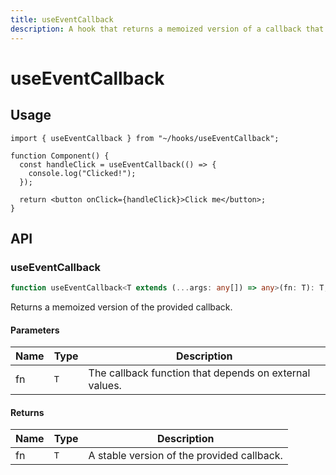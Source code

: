 ```yaml
---
title: useEventCallback
description: A hook that returns a memoized version of a callback that is stable between renders.
---
```


# useEventCallback

## Usage

```tsx title="Component.tsx"
import { useEventCallback } from "~/hooks/useEventCallback";

function Component() {
  const handleClick = useEventCallback(() => {
    console.log("Clicked!");
  });

  return <button onClick={handleClick}>Click me</button>;
}
```

## API

### useEventCallback

```ts
function useEventCallback<T extends (...args: any[]) => any>(fn: T): T;
```

Returns a memoized version of the provided callback.

#### Parameters

| Name | Type | Description                                            |
| ---- | ---- | ------------------------------------------------------ |
| fn   | `T`  | The callback function that depends on external values. |

#### Returns

| Name | Type | Description                                |
| ---- | ---- | ------------------------------------------ |
| fn   | `T`  | A stable version of the provided callback. |
